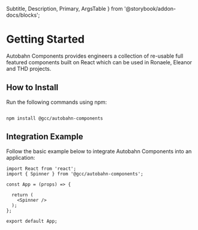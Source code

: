   Subtitle,
  Description,
  Primary,
  ArgsTable } from '@storybook/addon-docs/blocks';


<Meta title="Introduction|Getting Started" />

# Getting Started

<Description>
  Autobahn Components provides engineers a collection of re-usable full featured components built on React which can be used in Ronaele, Eleanor and THD projects.
</Description>

## How to Install
Run the following commands using npm:

``` node

npm install @gcc/autobahn-components
```

## Integration Example
Follow the basic example below to integrate Autobahn Components into an application:

``` node
import React from 'react';
import { Spinner } from '@gcc/autobahn-components';

const App = (props) => {

  return (
    <Spinner />
  );
};

export default App;

```